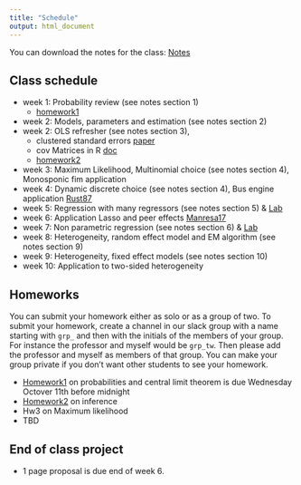 ```yaml
---
title: "Schedule"
output: html_document
---
```


You can download the notes for the class: <a class="btn btn-warning" href="pdf/econ-21130-notes.pdf" role="button">Notes</a>

## Class schedule

 - week 1: Probability review (see notes section 1) 
    - [homework1 <i class="fa fa-external-link" aria-hidden="true"></i>](hw-probability.html)
 - week 2: Models, parameters and estimation (see notes section 2) 
 - week 2: OLS refresher (see notes section 3), 
    - clustered standard errors [paper <i class="fa fa-external-link" aria-hidden="true"></i>](http://cameron.econ.ucdavis.edu/research/Cameron_Miller_JHR_2015_February.pdf) 
    - cov Matrices in R [doc <i class="fa fa-external-link" aria-hidden="true"></i>](https://cran.r-project.org/web/packages/sandwich/vignettes/sandwich.pdf)
    - [homework2 <i class="fa fa-external-link" aria-hidden="true"></i>](hw-inference.html)
 - week 3: Maximum Likelihood, Multinomial choice (see notes section 4), Monosponic fim application  
 - week 4: Dynamic discrete choice (see notes section 4), Bus engine application [Rust87 <i class="fa fa-external-link" aria-hidden="true"></i>](http://people.hss.caltech.edu/~mshum/stats/rust.pdf)
 - week 5: Regression with many regressors (see notes section 5) & [Lab](http://econ21130.lamadon.com/linear-selection.html) 
 - week 6: Application Lasso and peer effects [Manresa17 <i class="fa fa-external-link" aria-hidden="true"></i>](https://www.dropbox.com/s/erc8gr4yo0favyx/Manresa_2016_final.pdf?dl=0)
 - week 7: Non parametric regression (see notes section 6) & [Lab](http://econ21130.lamadon.com/np-regression.html)  
 - week 8: Heterogeneity, random effect model and EM algorithm (see notes section 9) 
 - week 9: Heterogeneity, fixed effect models (see notes section 10) 
 - week 10: Application to two-sided heterogeneity

## Homeworks

You can submit your homework either as solo or as a group of two. To submit your homework, create a channel in our slack group with a name starting with `grp_` and then with the initials of the members of your group. For instance the professor and myself would be `grp_tw`. Then please add the professor and myself as members of that group. You can make your group private if you don't want other students to see your homework.

 - [Homework1](hw-probability.html) on probabilities and central limit theorem is due Wednesday Octover 11th before midnight
 - [Homework2](hw-inference.html) on inference
 - Hw3 on Maximum likelihood
 - TBD

## End of class project

 - 1 page proposal is due end of week 6.





